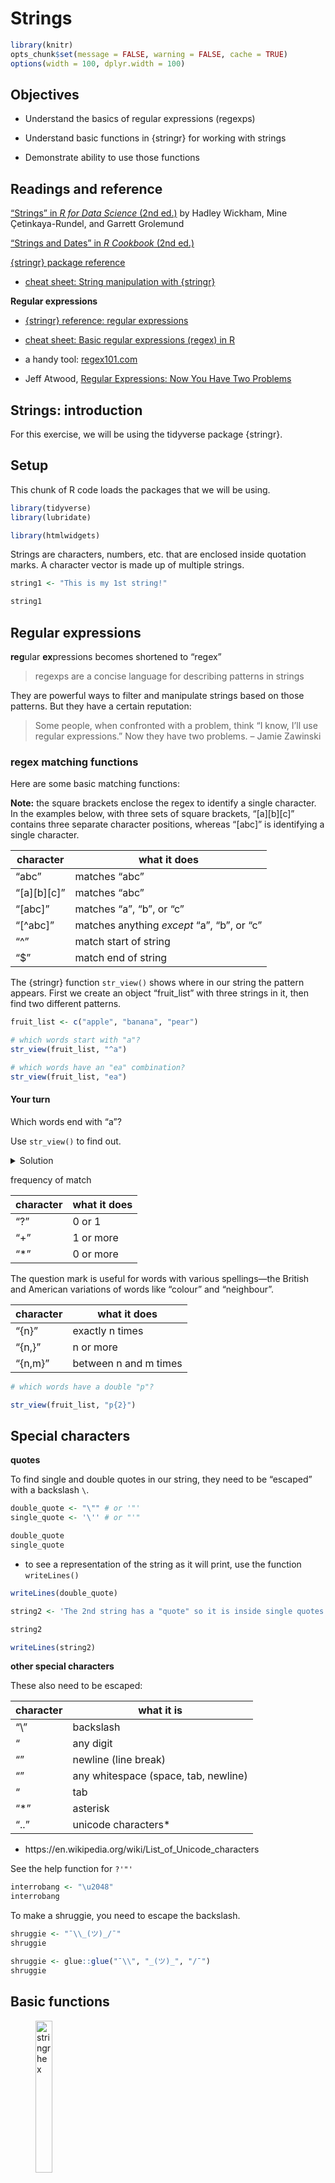<!-- 
This file by Martin Monkman 
is licensed under a Creative Commons Attribution 4.0 International License
https://creativecommons.org/licenses/by/4.0/  
-->

# Strings {#550-strings}

```r
library(knitr)
opts_chunk$set(message = FALSE, warning = FALSE, cache = TRUE)
options(width = 100, dplyr.width = 100)
```



## Objectives {#strings-objectives}

* Understand the basics of regular expressions (regexps)

* Understand basic functions in {stringr} for working with strings

* Demonstrate ability to use those functions


## Readings and reference {#strings-reading}

["Strings" in _R for Data Science_ (2nd ed.)](https://r4ds.hadley.nz/strings) by Hadley Wickham, Mine Çetinkaya-Rundel, and Garrett Grolemund

["Strings and Dates" in _R Cookbook_ (2nd ed.)](https://rc2e.com/stringsanddates)

[{stringr} package reference](https://stringr.tidyverse.org/)

* [cheat sheet: String manipulation with {stringr}](https://raw.githubusercontent.com/rstudio/cheatsheets/main/strings.pdf)



**Regular expressions**

* [{stringr} reference: regular expressions](https://stringr.tidyverse.org/articles/regular-expressions.html)

* [cheat sheet: Basic regular expressions (regex) in R](https://raw.githubusercontent.com/rstudio/cheatsheets/main/regex.pdf)

* a handy tool: [regex101.com](https://regex101.com/)

* Jeff Atwood, [Regular Expressions: Now You Have Two Problems](https://blog.codinghorror.com/regular-expressions-now-you-have-two-problems/)


## Strings: introduction {#strings-intro}

For this exercise, we will be using the tidyverse package {stringr}.

## Setup

This chunk of R code loads the packages that we will be using.


```r

library(tidyverse)
library(lubridate)

library(htmlwidgets)

```


Strings are characters, numbers, etc. that are enclosed inside quotation marks. A character vector is made up of multiple strings.

```r

string1 <- "This is my 1st string!"

string1

```

## Regular expressions {#strings-regex}

**reg**ular **ex**pressions becomes shortened to "regex"

> regexps are a concise language for describing patterns in strings

They are powerful ways to filter and manipulate strings based on those patterns. But they have a certain reputation:

> Some people, when confronted with a problem, think "I know, I'll use regular expressions." Now they have two problems. 
– Jamie Zawinski




### regex matching functions


Here are some basic matching functions:

**Note:** the square brackets enclose the regex to identify a single character. In the examples below, with three sets of square brackets, "[a][b][c]" contains three separate character positions, whereas "[abc]" is identifying a single character.



| character | what it does |
| ---- | ---- |
| "abc" | matches "abc" |
| "[a][b][c]" | matches "abc" |
| "[abc]" | matches "a", "b", or "c" |
| "[^abc]" | matches anything _except_ "a", "b", or "c" |
| "^" | match start of string |
| "$" | match end of string |


The {stringr} function `str_view()` shows where in our string the pattern appears. First we create an object "fruit_list" with three strings in it, then find two different patterns.

```r
fruit_list <- c("apple", "banana", "pear")

# which words start with "a"?
str_view(fruit_list, "^a")

```


```r

# which words have an "ea" combination?
str_view(fruit_list, "ea")

```


::: {.rmdtip}
#### Your turn {#strings-yourturn_1}


Which words end with "a"?

Use `str_view()` to find out.

<details>

<summary>
Solution
</summary>


```r
# solution
str_view(fruit_list, "a$")

```


</details>
:::


frequency of match

| character | what it does |
| ---- | ---- |
| "?" | 0 or 1 |
| "+" | 1 or more |
| "*" | 0 or more |


The question mark is useful for words with various spellings—the British and American variations of words like "colour" and "neighbour".

| character | what it does |
| ---- | ---- |
| "{n}" | exactly n times |
| "{n,}" | n or more |
| "{n,m}" | between n and m times |


```r
# which words have a double "p"?

str_view(fruit_list, "p{2}")

```


## Special characters {#strings-special}

**quotes**

To find single and double quotes in our string, they need to be "escaped" with a backslash `\`.

```r

double_quote <- "\"" # or '"'
single_quote <- '\'' # or "'"

double_quote
single_quote

```


* to see a representation of the string as it will print, use the function `writeLines()`

```r

writeLines(double_quote)

```



```r

string2 <- 'The 2nd string has a "quote" so it is inside single quotes'

string2

writeLines(string2)

```


**other special characters**

These also need to be escaped:

| character | what it is |
| ---- | ---- |
| "\\" | backslash |
| "\d" | any digit |
| "\n" | newline (line break) |
| "\s" | any whitespace (space, tab, newline)
| "\t" | tab |
| "\*" | asterisk |
| "\u..." | unicode characters* |


* https://en.wikipedia.org/wiki/List_of_Unicode_characters

See the help function for `?'"'`

```r
interrobang <- "\u2048"
interrobang

```


To make a shruggie, you need to escape the backslash.

```r

shruggie <- "¯\\_(ツ)_/¯"
shruggie

shruggie <- glue::glue("¯\\", "_(ツ)_", "/¯")
shruggie

```





## Basic functions {#strings-basic}
 

![stringr hex](static/img_tidyverse/stringr_400.png){width=25%}


Some {stringr} functions 

| function | purpose |
| ---- | ---- |
| str_length(x)  | the number of characters in `x` |
| str_c() | concatenates a list of strings |
| str_sub(x, start = , end = ) | returns characters of `x` |
| str_detect(string, pattern) | TRUE/FALSE if there is a pattern match |
| str_replace(string, pattern, newtext) | replace |
| str_remove(string, pattern) | removes the first instance of `pattern` |
| str_remove_all (string, pattern) | removes all instances of `pattern` |
| str_trim (string) | removes whitespace at the beginning and end |

The full list of {stringr} functions can be found at https://stringr.tidyverse.org/reference/index.html


```r

musician_first <- c("Sly", "Billie", "Thelonious", "Maroon", "Willie", "Led")
musician_first
str_length(musician_first) 

```


use `str_c` to collapse list into one string

```r

str_c(musician_first, collapse = ", ")

```


## Combining strings {#strings-combining}

Use `str_c` to join two character vectors, separated by a space.


```r

musician_last <- c("Stone", "Ellish", "Monk", "5", "Nelson", "Zeppelin")

str_c(musician_first, musician_last, sep = " ")

```

::: {.rmdtip}
#### Your turn  {#strings-yourturn2}



Now join `musician_first` to `musician_last` (the other way around!), separated by an apostrophe and a space.


<details>

<summary>
Solution
</summary>



```r

#solution
str_c(musician_last, musician_first, sep = ", ")


```



</details>
:::


## Pattern matching {#strings-pattern}


::: {.rmdtip}
#### Your turn  {#strings-yourturn3}



Are there any vowels in the string `musician_first`? 

Use `str_detect()` to find them, and count them with `str_count()`.


<details>

<summary>
Solution
</summary>


```r
# solution
str_detect(musician_first, "[aeiou]")

str_count(musician_first, "[aeiou]")

```


</details>
:::



::: {.rmdtip}
#### Your turn  {#strings-yourturn4}




Are there any digits in `musician_last`?

<details>

<summary>
Solution
</summary>

Don't forget that you need to escape any backslashes you use!


```r
# solution
str_detect(musician_last, "\\d")

```




</details>
:::


We can extract chunks of text by their location using the following function: `str_sub(musician_first, start, end)`.


```r
# solution
str_sub(musician_first, 1, 2)  


```


`str_locate()` finds the first position of the pattern:

```r

# look for pairs of vowels
str_locate(musician_first, "[aeiou][aeiou]")

# look for a specific match ...
str_locate(musician_first, "oo")

```


Extract the first case of a vowel:

```r

str_extract(musician_first, "[aeiou]")

```


Extract the pairs of vowels:

```r
# solution
str_extract(musician_first, "[aeiou][aeiou]")

# alternate solution
str_extract(musician_first, "[aeiou]{2}")

```


### Filtering on patterns {#strings-filtering}

Filter by country that has "land" in the name

```r

gapminder <- gapminder::gapminder 

gapminder |> 
  filter(str_detect(country, "land")) |> 
  distinct(country)

```

What about those countries where "land" is at the end of the name?

```r

gapminder |> 
  filter(str_detect(country, "land$")) |> 
  distinct(country)

```

Or those where "land" is at the end and is preceded by only three letters?

```r

pattern_string <- "^\\w{3}land$"

gapminder |> 
  filter(str_detect(country, pattern_string)) |> 
  distinct(country)

```



### Selecting on patterns  {#strings-selecting}

Earlier, we covered the {dplyr} function to `select()` variables (columns) in a data frame.

Here's some tools to make that selection process a bit more streamlined:


| function | tool |
| ---      | --- |
| `starts_with()` | Starts with a prefix |
| `ends_with()` | Ends with a suffix |
| `contains()` |  Contains a literal string | 
| `matches()` | Matches a regular expression |



(Note: these functions are some of the "select_helpers" imported into {dplyr} from the [{tidyselect}](https://www.rdocumentation.org/packages/tidyselect/versions/1.0.0/topics/select_helpers) package. )

Examples using the {palmerpenguins} data:

```r
library(palmerpenguins)
head(penguins)

```

Here is a way to select the variables that have the length measurements:

```r
penguins |> 
  select(contains("length")) |>
  head()
```

And two ways to select those with the bill measurements:

```r
penguins |> 
  select(starts_with("bill_")) |>
  head()
```

This second case incorporates regex into the selection code, with the "^" for the start of the string:

```r
penguins |> 
  select(matches("^b")) |>
  head()
```


## Cleaning strings {#strings-cleaning}

### Removing characters {#strings-removing}

In the Unit 3 assignment, you probably noticed that some of the community names have a pair of asterisks at the end, indicating that the community includes more than one municipality. For example, "North Vancouver" includes both the City of North Vancouver and the District of North Vancouver (two distinct towns, with the same name...) 

Here's a long form of the "Purpose Built Rental" sheet ("pbr" for short) from that Excel file:

```r

housing1_long <- read_csv("data/bc-stats_2018-new-homes-data_PBR.csv")
housing1_long

```

If we plot the top 10 municipalities (remember the `slice()` function!), we see that North Vancouver shows up...complete with the two asterisks.



```r

ggplot(housing1_long |> 
  group_by(community) |> 
  tally(units, sort = TRUE, name = "3 Year Total") |> 
  slice(1:10), aes(x = reorder(community, `3 Year Total`), y = `3 Year Total`))+
  geom_col() +
  coord_flip()

```

We can use our knowledge of regular expressions and the functions in {stringr} to remove these. The first thing we need to recall is that an asterisk is one of those [Special characters]{strings-special}, and we need to "escape" it with a backslash, and we need to escape the first backslash too. Here's an example:

```r

city_name <- "North Vancouver**"

# detect the presence of an asterisk
str_detect(city_name, "\\*")


# detect the presence of an asterisk
str_count(city_name, "\\*")

```


{stringr} provides us functions for this very task: 

* `str_remove()` removes the first instance it finds, and 

* `str_remove_all()` removes all of them.

* https://stringr.tidyverse.org/reference/str_remove.html


In a pipe with our dataframe, it would look like this:

```r
housing1_long <- housing1_long |> 
  mutate(community = str_remove_all(community, "\\*"))

```

Let's filter for North Vancouver to check the success of our efforts:


```r
housing1_long |> 
  filter(community == "North Vancouver")
```

What? Where are those rows? If we do a visual inspection, they are there. It turns out that there is a blank space between the community name and the asterisks. 

There's another {stringr} function for this: `str_trim()`.

* https://stringr.tidyverse.org/reference/str_trim.html

```r
housing1_long <- housing1_long |> 
  mutate(community = str_trim(community))

housing1_long |> 
  filter(community == "North Vancouver")

```

* `str_trim()` has an argument `side =` if you need to specify left, right, or (the default) both

* there is also a function `str_squish()` that also takes out excess whitespace (it still does leading and trailing, like `str_trim()`)

* and if you need to _add_ whitespace, there's `str_pad()`



Now our plot will have clean names:

```r

ggplot(housing1_long |> 
  group_by(community) |> 
  tally(units, sort = TRUE, name = "3 Year Total") |> 
  slice(1:10), aes(x = reorder(community, `3 Year Total`), y = `3 Year Total`))+
  geom_col() +
  coord_flip()

```








### Splitting strings {#strings-splitting}

This file has a single column, with both the name of every electoral district in British Columbia, preceded by a three-letter abbreviation (TLA).

```r

bced <- read_csv("data/bc_electoral_districts_2015.txt", col_names = FALSE)
bced

```

You'll notice that in this file the three letter abbreviation is separated by "\\t". This is the regular expression for a tab.

From {stringr}, we can use the `str_split()` function:

* https://stringr.tidyverse.org/reference/str_split.html



```r

head(str_split(bced$X1, "\t"))

```

But there's a solution designed for tabular data, in the {tidyr} package: `separate()`

* https://tidyr.tidyverse.org/reference/separate.html


```r

bced |> 
  separate(X1, "\t", into = c("ed_tla", "ed_name"))

```

If we add the `remove = ` argument set to `FALSE`, the original variable remains:

```r

bced |> 
  separate(X1, "\t", into = c("ed_tla", "ed_name"), remove = FALSE)

```


In the above example, the tab symbol is the separator, and there's only one per line. But what if the abbreviation and the name were separated by spaces? In that case, we would want to separate on only the first space.

```r

bced_space <- read_csv("data/bc_electoral_districts_2015_space.txt", col_names = FALSE)
bced_space

```

```r

bced_space |> 
  separate(X1, " ", into = c("ed_tla", "ed_name"))

```

For the electoral districts with only a single word or a hyphen, it works fine. But notice that the two Abbotsford ridings are now just "Abbotsford", since everything after the second space has been dropped.

The solution is to use the `extra = "merge"` argument. (Note that the default is `extra = "drop"`.)



```r

bced_space |> 
  separate(X1, " ", into = c("ed_tla", "ed_name"), extra = "merge")

```

Nice!



-30-






